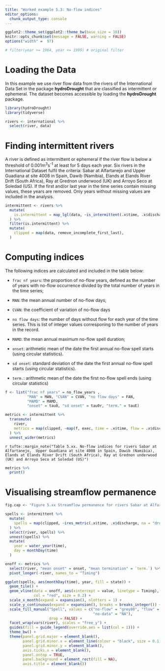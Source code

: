 ```yaml
---
title: "Worked example 5.3: No-flow indices"
editor_options: 
  chunk_output_type: console
---
```


```r
ggplot2::theme_set(ggplot2::theme_bw(base_size = 10))
knitr::opts_chunk$set(message = FALSE, warning = FALSE)
options("width" =  97)
```

```r
# filter(year >= 1964, year <= 1999) # original filter
```

# Loading the Data

In this example we use river flow data from the rivers of the International Data Set in the package **hydroDrought** that are classified as intermittent or ephemeral. The dataset becomes accessible by loading the **hydroDrought** package.

```r
library(hydroDrought)
library(tidyverse)

rivers <- international %>%
  select(river, data) 
```


# Finding intermittent rivers

A river is defined as intermittent or ephemeral if the river flow is below a threshold of 0.001m<sup>3</sup>s<sup>-1</sup> at least for 5 days each year. Six rivers in the International Dataset fulfil the criteria: Sabar at Alfartanejo and Upper Guadiana at site 4008 in Spain, Dawib (Namibia), Elands at Elands River Drift (South Africa), Ray at Grednon underwood (UK) and Arroyo Seco at Soledad (US). If the first and/or last year in the time series contain missing values, these years are removed. Only years without missing values are included in the analysis.


```r
intermittent <- rivers %>%
  mutate(
    is.intermittent = map_lgl(data, ~is_intermittent(.x$time, .x$discharge))
  ) %>% 
  filter(is.intermittent) %>%
  mutate(
    clipped = map(data, remove_incomplete_first_last),
  ) 
```

# Computing indices

The following indices are calculated and included in the table below:

* `frac nf years`: the proportion of no-flow years, defined as the number of years with no-flow occurrence divided by the total number of years in the time series; 

* `MAN`: the mean annual number of no-flow days;

* `CVAN`: the coefficient of variation of no-flow days 

* `no flow days`: the number of days without flow for each year of the time series. This is list of integer values corresponing to the number of years in the record. 

* `MAMD`: the mean annual maximum no-flow spell duration;

* `onset`: arithmetic mean of the date the first annual no-flow spell starts (using circular statistics). 

* `sd onset`: standard deviation of the date the first annual no-flow spell starts (using circular statistics). 

* `term.`: arithmetic mean of the date the first no-flow spell ends (using circular statistics)

```r
f <- list("frac nf years" = no_flow_years ,
          "MAN" = MAN, "CVAN" = CVAN, "no flow days" = FAN,
          "MAMD" = MAMD,
          "onset" = tau0, "sd onset" = tau0r, "term." = tauE)

metrics <- intermittent %>%
  transmute(
    river,
    metrics = map(clipped, ~map(f, exec, time = .x$time, flow = .x$discharge))
  ) %>%
  unnest_wider(metrics)
```


`r tufte::margin_note("Table 5.xx. No-flow indices for rivers Sabar at Alfartanejo,  Upper Guadiana at site 4008 in Spain, Dawib (Namibia), Elands at Elands River Drift (South Africa), Ray at Grednon underwood (UK) and Arroyo Seco at Soledad (US)")`
```r
metrics %>%
  print()
```

# Visualising streamflow permanence
```r
fig.cap <- "Figure 5.xx Streamflow permanence for rivers Sabar at Alfartanejo,  Upper Guadiana at site 4008 in Spain, Dawib (Namibia), Elands at Elands River Drift (South Africa), Ray at Grednon underwood (UK) and Arroyo Seco at Soledad (US)"
```
```r
spells <- intermittent %>%
  mutate(
    spells = map(clipped, ~ires_metric(.x$time, .x$discharge, na = "drop_year"))
  ) %>%
  select(river, spells) %>%
  unnest(spells) %>%
  mutate(
    year = water_year(time),
    day = monthDay(time)
  ) 

onoff <- metrics %>%
  select(river, "mean onset" = onset, "mean termination" = `term.`) %>%
  pivot_longer(-river, names_to = "Timing")

ggplot(spells, aes(monthDay(time), year, fill = state)) +
  geom_tile() +
  geom_vline(data = onoff, aes(xintercept = value, linetype = Timing), 
             col = "red", size = 0.2) + 
  scale_x_month(expand = expansion(), nletters = 1) +
  scale_y_continuous(expand = expansion(), breaks = breaks_integer()) +
  scale_fill_manual("Spell", values = c("no-flow" = "grey80", "flow" = "grey60", 
                                        "no-data" = "NA"), 
                    drop = FALSE) +
  facet_wrap(vars(river), scales = "free_y") +
  guides(fill = guide_legend(override.aes = list(col = 1))) +
  theme_bw() +
  theme(panel.grid.major = element_blank(),
        panel.grid.minor.x = element_line(colour = "black", size = 0.1),
        panel.grid.minor.y = element_blank(),
        axis.ticks.x = element_blank(),
        panel.ontop = TRUE,
        panel.background = element_rect(fill = NA),
        axis.title = element_blank())
```

